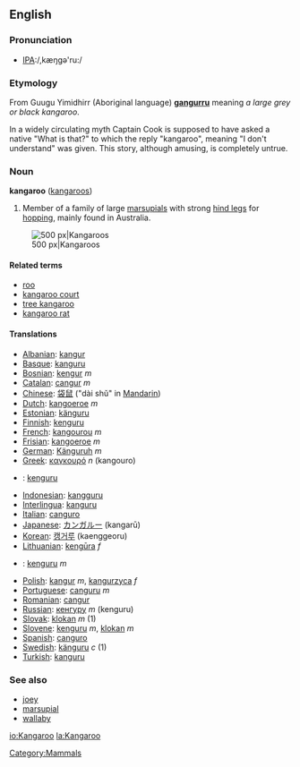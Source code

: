==English==

===Pronunciation===
*[[w:International Phonetic Alphabet|IPA]]:/,kæŋgə'ru:/

===Etymology===
From Guugu Yimidhirr (Aboriginal language) '''[[gangurru]]''' meaning ''a large grey or black kangaroo''. 

In a widely circulating myth Captain Cook is supposed to have asked a native "What is that?" to which the reply "kangaroo", meaning "I don't understand" was given. This story, although amusing, is completely untrue.

===Noun===
'''kangaroo''' ([[kangaroos]])

#Member of a family of large [[marsupial]]s with strong [[hind leg]]s for [[hop]]ping, mainly found in Australia.

[[Image:Kanguru.jpg|thumb|center|500 px|Kangaroos]]

====Related terms====
*[[roo]]
*[[kangaroo court]]
*[[tree kangaroo]]
*[[kangaroo rat]]

====Translations====
*[[Albanian]]: [[kangur]]
*[[Basque]]: [[kanguru]]
*[[Bosnian]]: [[kengur]] ''m''
*[[Catalan]]: [[cangur]] ''m''
*[[Chinese]]: [[袋鼠]] ("dài shǔ" in [[Mandarin]])
*[[Dutch]]: [[kangoeroe]] ''m''
*[[Estonian]]: [[känguru]]
*[[Finnish]]: [[kenguru]]
*[[French]]: [[kangourou]] ''m''
*[[Frisian]]: [[kangoeroe]] ''m''
*[[German]]: [[Känguruh]] ''m''
*[[Greek]]: [[καγκουρό]] ''n'' (kangouro)
*{{hu}}: [[kenguru]]
*[[Indonesian]]: [[kangguru]]
*[[Interlingua]]: [[kanguru]]
*[[Italian]]: [[canguro]]
*[[Japanese]]: [[カンガルー]] (kangarū)
*[[Korean]]: [[캥거루]] (kaenggeoru)
*[[Lithuanian]]: [[kengūra]] ''f''
* {{no}}: [[kenguru]] ''m''
*[[Polish]]: [[kangur]] ''m'', [[kangurzyca]] ''f''
*[[Portuguese]]: [[canguru]] ''m''
*[[Romanian]]: [[cangur]]
*[[Russian]]: [[кенгуру]] ''m'' (kenguru)
*[[Slovak]]: [[klokan]] ''m'' (1)
*[[Slovene]]: [[kenguru]] ''m'', [[klokan]] ''m''
*[[Spanish]]: [[canguro]]
*[[Swedish]]: [[känguru]] ''c'' (1)
*[[Turkish]]: [[kanguru]]

===See also===
*[[joey]]
*[[marsupial]]
*[[wallaby]]

[[Category:Mammals]]

[[io:Kangaroo]]
[[la:Kangaroo]]